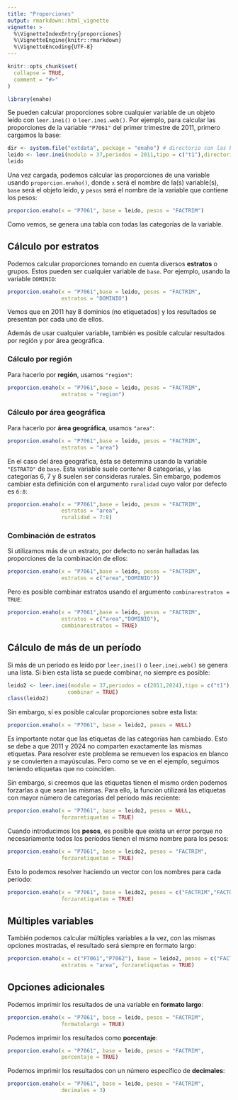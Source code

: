 ```yaml
---
title: "Proporciones"
output: rmarkdown::html_vignette
vignette: >
  %\VignetteIndexEntry{proporciones}
  %\VignetteEngine{knitr::rmarkdown}
  %\VignetteEncoding{UTF-8}
---
```


```r
knitr::opts_chunk$set(
  collapse = TRUE,
  comment = "#>"
)
```

```r
library(enaho)
```

Se pueden calcular proporciones sobre cualquier variable de un objeto leído con `leer.inei()`
o `leer.inei.web()`. Por ejemplo, para calcular las proporciones de la variable `"P7061"`
del primer trimestre de 2011, primero cargamos la base:

```r
dir <- system.file("extdata", package = "enaho") # directorio con las bases
leido <- leer.inei(modulo = 37,periodos = 2011,tipo = c("t1"),directorio = dir)
leido
```

Una vez cargada, podemos calcular las proporciones de una variable usando `proporcion.enaho()`,
donde `x` será el nombre de la(s) variable(s), `base` será el objeto leído, y `pesos` será el nombre de la variable que contiene los pesos:
```r
proporcion.enaho(x = "P7061", base = leido, pesos = "FACTRIM")
```

Como vemos, se genera una tabla con todas las categorías de la variable.



## Cálculo por estratos

Podemos calcular proporciones tomando en cuenta diversos **estratos** o grupos. Estos pueden ser cualquier variable de `base`. Por ejemplo, usando la variable `DOMINIO`:


```r
proporcion.enaho(x = "P7061",base = leido, pesos = "FACTRIM",
                 estratos = "DOMINIO")
```

Vemos que en 2011 hay 8 dominios (no etiquetados) y los resultados se presentan por cada uno de ellos.

Además de usar cualquier variable, también es posible calcular resultados por región y por área geográfica. 

### Cálculo por región 

Para hacerlo por **región**, usamos `"region"`:

```r
proporcion.enaho(x = "P7061",base = leido, pesos = "FACTRIM",
                 estratos = "region")
```


### Cálculo por área geográfica 

Para hacerlo por **área geográfica**, usamos `"area"`:

```r
proporcion.enaho(x = "P7061",base = leido, pesos = "FACTRIM",
                 estratos = "area")
```

En el caso del área geográfica, ésta se determina usando la variable `"ESTRATO"` de `base`. 
Esta variable suele contener 8 categorías, y las categorías 6, 7 y 8 suelen ser consideras rurales. Sin embargo, podemos cambiar esta definición con el argumento `ruralidad` cuyo valor por defecto es `6:8`:

```r
proporcion.enaho(x = "P7061",base = leido, pesos = "FACTRIM",
                 estratos = "area",
                 ruralidad = 7:8)
```


### Combinación de estratos

Si utilizamos más de un estrato, por defecto no serán halladas las proporciones de la combinación de ellos:

```r
proporcion.enaho(x = "P7061",base = leido, pesos = "FACTRIM",
                 estratos = c("area","DOMINIO"))
```

Pero es posible combinar estratos usando el argumento `combinarestratos = TRUE`:


```r
proporcion.enaho(x = "P7061",base = leido, pesos = "FACTRIM",
                 estratos = c("area","DOMINIO"),
                 combinarestratos = TRUE)
```

## Cálculo de más de un período

Si más de un período es leído por `leer.inei()` o `leer.inei.web()` se genera una lista. Si bien esta lista se puede combinar, no siempre es posible:

```r
leido2 <- leer.inei(modulo = 37,periodos = c(2011,2024),tipo = c("t1"),directorio = dir,
                   combinar = TRUE)
class(leido2)
```

Sin embargo, sí es posible calcular proporciones sobre esta lista:

```r
proporcion.enaho(x = "P7061", base = leido2, pesos = NULL)
```

Es importante notar que las etiquetas de las categorías han cambiado. Esto se debe a que 2011 y 2024 no comparten exactamente las mismas etiquetas. Para resolver este problema se remueven los espacios en blanco y se convierten a mayúsculas. Pero como se ve en el ejemplo, seguimos teniendo etiquetas que no coinciden.

Sin embargo, si creemos que las etiquetas tienen el mismo orden podemos forzarlas a que sean las mismas. Para ello, la función utilizará las etiquetas con mayor número de categorías del período más reciente:

```r
proporcion.enaho(x = "P7061", base = leido2, pesos = NULL,
                 forzaretiquetas = TRUE)
```

Cuando introducimos los **pesos**, es posible que exista un error porque no necesariamente todos los períodos tienen el mismo nombre para los pesos:

```r
proporcion.enaho(x = "P7061", base = leido2, pesos = "FACTRIM",
                 forzaretiquetas = TRUE)
```

Esto lo podemos resolver haciendo un vector con los nombres para cada período:

```r
proporcion.enaho(x = "P7061", base = leido2, pesos = c("FACTRIM","FACTOR"),
                 forzaretiquetas = TRUE)
```

## Múltiples variables

También podemos calcular múltiples variables a la vez, con las mismas opciones mostradas, el resultado será siempre en formato largo:

```r
proporcion.enaho(x = c("P7061","P7062"), base = leido2, pesos = c("FACTRIM","FACTOR"),
                 estratos = "area", forzaretiquetas = TRUE)
```


## Opciones adicionales

Podemos imprimir los resultados de una variable en **formato largo**:
```r
proporcion.enaho(x = "P7061", base = leido, pesos = "FACTRIM",
                 formatolargo = TRUE)
```


Podemos imprimir los resultados como **porcentaje**:
```r
proporcion.enaho(x = "P7061", base = leido, pesos = "FACTRIM",
                 porcentaje = TRUE)
```

Podemos imprimir los resultados con un número específico de  **decimales**:
```r
proporcion.enaho(x = "P7061", base = leido, pesos = "FACTRIM",
                 decimales = 3)
```


